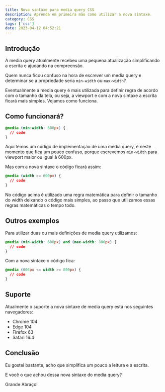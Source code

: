 ```yaml
---
title: Nova sintaxe para media query CSS
description: Aprenda em primeira mão como utilizar a nova sintaxe.
category: CSS
tags: ['css']
date: 2023-04-12 04:52:21
---
```

## Introdução



A media query atualmente recebeu uma pequena atualização simplificando a escrita e ajudando na compreensão.

Quem nunca ficou confuso na hora de escrever um media query e determinar se a propriedade seria `min-width` ou `max-width`?

Eventualmente a media query é mais utilizada para definir regra de acordo com o tamanho da tela, ou seja, a viewport e com a nova sintaxe a escrita ficará mais simples. Vejamos como funciona.

## Como funcionará?

```css
@media (min-width: 600px) {
  // code
}
```

Aqui temos um código de implementação de uma media query, é neste momento que fica um pouco confuso, porque escrevemos `min-width` para viewport maior ou igual à 600px. 

Mas com a nova sintaxe o código ficará assim:

```css
@media (width >= 600px) {
  // code
}
```

No código acima é utilizado uma regra matemática para definir o tamanho do width deixando o código mais simples, ao passo que utilizamos essas regras matemáticas o tempo todo.

## Outros exemplos



Para utilizar duas ou mais definições de media query utilizamos:

```css
@media (min-width: 600px) and (max-width: 800px) {
  // code
}
```

Com a nova sintaxe o código fica:

```css
@media (600px <= width >= 800px) {
  // code
}
```

## Suporte



Atualmente o suporte a nova sintaxe de media query está nos seguintes navegadores:

* Chrome 104
* Edge 104
* Firefox 63
* Safari 16.4

## Conclusão



Eu gostei bastante, acho que simplifica um pouco a leitura e a escrita.

E você o que achou dessa nova sintaxe do media query?



Grande Abraço!
